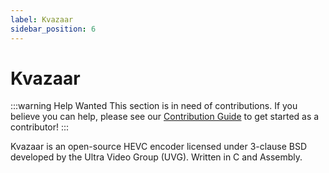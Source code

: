 ```yaml
---
label: Kvazaar
sidebar_position: 6
---
```


# Kvazaar

:::warning Help Wanted
This section is in need of contributions. If you believe you can help, please see our [Contribution Guide](../contribution-guide.mdx) to get started as a contributor!
:::

Kvazaar is an open-source HEVC encoder licensed under 3-clause BSD developed by the Ultra Video Group (UVG). Written in C and Assembly.